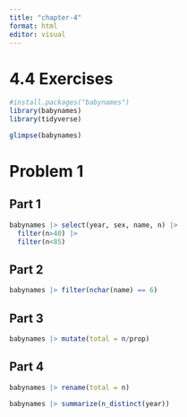 ```yaml
---
title: "chapter-4"
format: html
editor: visual
---
```


# 4.4 Exercises

```r
#install.packages("babynames")
library(babynames)
library(tidyverse)
```

```r
glimpse(babynames)
```

# Problem 1

## Part 1

```r
babynames |> select(year, sex, name, n) |>
  filter(n>40) |>
  filter(n<85)
```

## Part 2

```r
babynames |> filter(nchar(name) == 6)
```

## Part 3

```r
babynames |> mutate(total = n/prop)
```

## Part 4

```r
babynames |> rename(total = n)

```

```r
babynames |> summarize(n_distinct(year))
```

```r

```

```r

```

```r

```
